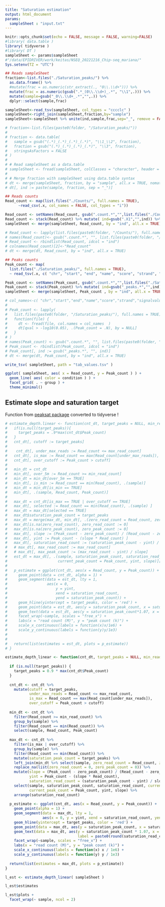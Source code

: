 ```yaml
---
title: "Saturation estimation"
output: html_document
params:
  sampleSheet : "input.txt"
---
```


```r
knitr::opts_chunk$set(echo = FALSE, message = FALSE, warning=FALSE)
#library( data.table )
library( tidyverse )
#library( DT )
sampleSheet <- params$sampleSheet
#"/data/EPIDRIVER/work/keitas/NSEQ_20221216_Chip-seq_mariana/"
Sys.setenv(TZ = "UTC")
```

```r
## Reads sampleSheet
fraction<-list.files("./Saturation_peaks/") %>%
  as.data.frame() %>%
  #mutate(frac = as.numeric(str_extract(., "0\\.\\d+"))) %>%
  mutate(frac = as.numeric(gsub(".*_(0\\.\\d+)_.*", "\\1",.))) %>%
  mutate(sample=gsub("_0\\.\\d+_.*","",.)) %>%
  dplyr::select(sample,frac)

sampleSheet<-read_tsv(sampleSheet, col_types = "cccclc" )
sampleSheet<-right_join(sampleSheet,fraction,by="sample")
sampleSheet<-sampleSheet %>% unite(ind,sample,frac,sep="_", remove = FALSE)

# fraction<-list.files(paste0(folder, "/Saturation_peaks/"))
#            
# fraction <- data.table(
#   sample = gsub("(.*)_(.*)_(.*)_(.*)", "\\1_\\2", fraction),
#   fraction = gsub("(.*)_(.*)_(.*)_(.*)", "\\3", fraction),
#   stringsAsFactors = FALSE
# )
# 
# # Read sampleSheet as a data.table
# sampleSheet <- fread(sampleSheet, colClasses = "character", header = TRUE, sep = "\t")
# 
# # Merge fraction with sampleSheet using data.table syntax
# dt <- merge(sampleSheet, fraction, by = "sample", all.x = TRUE, nomatch = 0)
# dt[, ind := paste(sample, fraction, sep = "_")]
```

```r
## Reads counts
Read_count <- map(list.files("./Counts/", full.names = TRUE),
      ~read_csv(.x, col_names = FALSE, col_types = "i"))

Read_count <- setNames(Read_count, gsub(".count.*","",list.files("./Counts/"))) %>% unlist()
Read_count <- stack(Read_count) %>% mutate( ind=gsub(".X1","",ind)) %>% dplyr::rename(Read_count=values)
sampleSheet <- merge(sampleSheet, Read_count, by = "ind", all.x = TRUE)

# Read_count <- lapply(list.files(paste0(folder, "/Counts/"), full.names = TRUE), fread, colClasses = "integer", header = FALSE)
# names(Read_count)<- gsub(".count.*", "", list.files(paste0(folder, "/Counts/")))
# Read_count <- rbindlist(Read_count, idcol = "ind")
# colnames(Read_count)[2]<-"Read_count"
# dt <- merge(dt, Read_count, by = "ind", all.x = TRUE)
```

```r
## Peaks counts
Peak_count <- map(
  list.files("./Saturation_peaks/", full.names = TRUE),
  ~ read_tsv(.x, c( "chr", "start", "end", "name", "score", "strand", "signalvalue", "pval", "qval", "peak" )) %>% filter(qval > -log10(0.05)) %>% summarise(number_of_rows = n()))

Peak_count <- setNames(Peak_count, gsub(".count.*","",list.files("./Saturation_peaks/"))) %>% unlist()
Peak_count <- stack(Peak_count) %>% mutate( ind=gsub("_peaks.*","",ind)) %>% dplyr::rename(Peak_count=values)
sampleSheet <- merge(sampleSheet, Peak_count , by = "ind", all.x = TRUE)

# col_names<-c( "chr","start","end","name","score","strand","signalvalue","pval","qval","peak")
# 
# Peak_count <- lapply(
#   list.files(paste0(folder, "/Saturation_peaks/"), full.names = TRUE),
#   function(file) {
#     dt <- fread(file, col.names = col_names  )
#     dt[qval > -log10(0.05), .(Peak_count = .N), by = NULL]
#   }
# )
# names(Peak_count) <- gsub(".count.*", "", list.files(paste0(folder, "/Saturation_peaks/")))
# Peak_count <- rbindlist(Peak_count, idcol = "ind")
# Peak_count[, ind := gsub("_peaks.*", "", ind)]
# dt <- merge(dt, Peak_count, by = "ind", all.x = TRUE)
```

```r
write_tsv( sampleSheet, path = "tab_values.tsv" )
```

```r
ggplot( sampleSheet, aes( x = Read_count, y = Peak_count ) ) + 
  geom_line( aes( color = condition ) ) +
  facet_grid( . ~ group ) +
  theme_minimal()
```




## Estimate slope and saturation target

Function from [peaksat package](https://github.com/FrietzeLabUVM/peaksat) converted to tidyverse !

```r
# estimate_depth.linear <- function(cnt_dt, target_peaks = NULL, min_read_count = 5e6, max_read_count = 100e6){
#   if(is.null(target_peaks)){
#     target_peaks = .9*max(cnt_dt$Peak_count)
#   }
#   cnt_dt[, cutoff := target_peaks]
# 
#    cnt_dt[, under_max_reads := Read_count <= max_read_count]
#   cnt_dt[, is_max := Read_count == max(Read_count[under_max_reads]), .(sample)]
#   cnt_dt[, over_cutoff := Peak_count > cutoff]
# 
#   min_dt = cnt_dt
#   min_dt[, over_5m := Read_count >= min_read_count]
#   min_dt = min_dt[over_5m == TRUE]
#   min_dt[, is_min := Read_count == min(Read_count), .(sample)]
#   min_dt = min_dt[is_min == TRUE]
#   min_dt[, .(sample, Read_count, Peak_count)]
# 
#   max_dt = cnt_dt[is_max == TRUE | over_cutoff == TRUE]
#   max_dt[, selected := Read_count == min(Read_count), .(sample) ]
#   max_dt = max_dt[selected == TRUE]
#   max_dt$saturation_peak_count = target_peaks
#   max_dt = merge(max_dt, min_dt[, .(zero_read_count = Read_count, zero_peak_count = Peak_count, sample)], by = c("sample"), all.x = TRUE)
#   max_dt[is.na(zero_read_count), zero_read_count := 0]
#   max_dt[is.na(zero_peak_count), zero_peak_count := 0]
#   max_dt[, slope := (Peak_count - zero_peak_count) / (Read_count - zero_read_count)]
#   max_dt[, yint := Peak_count - (slope * Read_count) ]
#   max_dt[, saturation_read_count := (saturation_peak_count - yint) / slope]
#   # max_dt[, max_read_count := max_read_count]
#   # max_dt[, max_peak_count := (max_read_count - yint) / slope]
#   est_dt = max_dt[, .(sample, saturation_peak_count, saturation_read_count, current_read_count = Read_count,
#                       current_peak_count = Peak_count, yint, slope)][order(saturation_read_count)]
# 
#   p_estimate = ggplot(cnt_dt, aes(x = Read_count, y = Peak_count)) +
#     geom_point(data = cnt_dt, alpha = 1) +
#     geom_segment(data = est_dt, lty = 1,
#                  aes(x = 0,
#                      y = yint,
#                      xend = saturation_read_count,
#                      yend = saturation_peak_count)) +
#     geom_hline(yintercept = target_peaks, color = 'red') +
#     geom_point(data = est_dt, aes(y = saturation_peak_count, x = saturation_read_count), color = "red") +
#     geom_text(data = est_dt, aes(y = saturation_peak_count*1.07, x = saturation_read_count, label = paste0(round(saturation_read_count/1e6, 2), " (M)")), color = "red") +
#     facet_wrap(~sample, scales = "free_x") +
#     labs(x = "read count (M)", y = "peak count (k)") +
#     scale_x_continuous(labels = function(x)x/1e6) +
#     scale_y_continuous(labels = function(y)y/1e3)
# 
# 
#   return(list(estimates = est_dt, plots = p_estimate))
# }
```


```r
estimate_depth_linear <- function(cnt_dt, target_peaks = NULL, min_read_count = 5e6, max_read_count = 100e6) {
  
  if (is.null(target_peaks)) {
    target_peaks = 0.9 * max(cnt_dt$Peak_count)
  }
  
  cnt_dt <- cnt_dt %>%
    mutate(cutoff = target_peaks,
           under_max_reads = Read_count <= max_read_count,
           is_max = Read_count == max(Read_count[under_max_reads]),
           over_cutoff = Peak_count > cutoff)
  
  min_dt <- cnt_dt %>%
    filter(Read_count >= min_read_count) %>%
    group_by(sample) %>%
    filter(Read_count == min(Read_count)) %>%
    select(sample, Read_count, Peak_count)
  
  max_dt <- cnt_dt %>%
    filter(is_max | over_cutoff) %>%
    group_by(sample) %>%
    filter(Read_count == min(Read_count)) %>%
    mutate(saturation_peak_count = target_peaks) %>%
    left_join(min_dt %>% select(sample, zero_read_count = Read_count, zero_peak_count = Peak_count), by = "sample") %>%
    replace_na(list(zero_read_count = 0, zero_peak_count = 0)) %>%
    mutate(slope = (Peak_count - zero_peak_count) / (Read_count - zero_read_count),
           yint = Peak_count - (slope * Read_count),
           saturation_read_count = (saturation_peak_count - yint) / slope) %>%
    select(sample, saturation_peak_count, saturation_read_count, current_read_count = Read_count,
           current_peak_count = Peak_count, yint, slope) %>%
    arrange(saturation_read_count)
  
  p_estimate <- ggplot(cnt_dt, aes(x = Read_count, y = Peak_count)) +
    geom_point(alpha = 1) +
    geom_segment(data = max_dt, lty = 1,
                 aes(x = 0, y = yint, xend = saturation_read_count, yend = saturation_peak_count)) +
    geom_hline(yintercept = target_peaks, color = 'red') +
    geom_point(data = max_dt, aes(y = saturation_peak_count, x = saturation_read_count), color = "red") +
    geom_text(data = max_dt, aes(y = saturation_peak_count * 1.07, x = saturation_read_count,
                                 label = paste0(round(saturation_read_count / 1e6, 2), " (M)")), color = "red") +
    facet_wrap(~sample, scales = "free_x") +
    labs(x = "read count (M)", y = "peak count (k)") +
    scale_x_continuous(labels = function(x) x / 1e6) +
    scale_y_continuous(labels = function(y) y / 1e3)
  
  return(list(estimates = max_dt, plots = p_estimate))
}
```


```r
l_est <- estimate_depth_linear( sampleSheet )
```

```r
l_est$estimates
```

```r
l_est$plots +
  facet_wrap(~ sample, ncol = 2)
```


